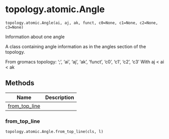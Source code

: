 # topology.atomic.Angle { #kimmdy.topology.atomic.Angle }

`topology.atomic.Angle(ai, aj, ak, funct, c0=None, c1=None, c2=None, c3=None)`

Information about one angle

A class containing angle information as in the angles section of the topology.

From gromacs topology:
';', 'ai', 'aj', 'ak', 'funct', 'c0', 'c1', 'c2', 'c3'
With aj < ai < ak

## Methods

| Name | Description |
| --- | --- |
| [from_top_line](#kimmdy.topology.atomic.Angle.from_top_line) |  |

### from_top_line { #kimmdy.topology.atomic.Angle.from_top_line }

`topology.atomic.Angle.from_top_line(cls, l)`